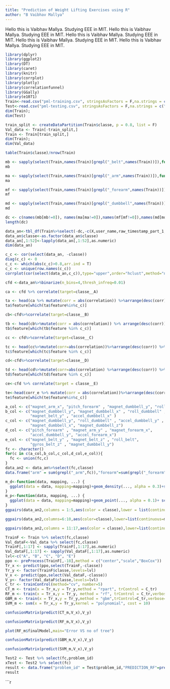 ---
title: "Prediction of Weight Lifting Exercises using R"
author: "B Vaibhav Mallya"
---

Hello this is Vaibhav Mallya. Studying EEE in MIT.
Hello this is Vaibhav Mallya. Studying EEE in MIT.
Hello this is Vaibhav Mallya. Studying EEE in MIT.
Hello this is Vaibhav Mallya. Studying EEE in MIT.
Hello this is Vaibhav Mallya. Studying EEE in MIT.
```{r}
library(dplyr)
library(ggplot2)
library(DT)
library(caret)
library(knitr)
library(corrplot)
library(plotly)
library(correlationfunnel)
library(GGally)
library(e1071)
Train<-read.csv("pml-training.csv", stringsAsFactors = F,na.strings = c("","NA","#DIV/0!"))
Test<-read.csv("pml-testing.csv", stringsAsFactors = F,na.strings = c("","NA","#DIV/0!"))
dim(Train); 
dim(Test)
```

```{r}
train_split <- createDataPartition(Train$classe, p = 0.8, list = F)
Val_data <- Train[-train_split,]
Train <- Train[train_split,]
dim(Train); 
dim(Val_data)
```

```{r}
table(Train$classe)/nrow(Train)
```

```{r}
mb <- sapply(select(Train,names(Train)[grepl("_belt",names(Train))]),function(x) sum(is.na(x)))
mb
```

```{r}
ma <- sapply(select(Train,names(Train)[grepl("_arm",names(Train))]),function(x) sum(is.na(x)))
ma
```  

```{r}
mf <- sapply(select(Train,names(Train)[grepl("_forearm",names(Train))]),function(x) sum(is.na(x)))
mf
```  

```{r}
md <- sapply(select(Train,names(Train)[grepl("_dumbbell",names(Train))]),function(x) sum(is.na(x)))
md
``` 

```{r}
dc <- c(names(mb[mb!=0]), names(ma[ma!=0]),names(mf[mf!=0]),names(md[md!=0]))
length(dc)
```

```{r}
data_an<-tbl_df(Train%>%select(-dc,-c(X,user_name,raw_timestamp_part_1,raw_timestamp_part_2,cvtd_timestamp,new_window,num_window)))
data_an$classe<-as.factor(data_an$classe)
data_an[,1:52]<-lapply(data_an[,1:52],as.numeric)
dim(data_an)
```

```{r,fig.height=10,fig.width=10}
c_c <- cor(select(data_an, -classe))
diag(c_c) <- 0
c_c <- which(abs(c_c)>0.8,arr.ind = T)
c_c <- unique(row.names(c_c))
corrplot(cor(select(data_an,c_c)),type="upper",order="hclust",method="number")
```

```{r}
cfd <-data_an%>%binarize(n_bins=4,thresh_infreq=0.01)
```

```{r,fig.align="center",fig.width=8,fig.height=10}
ca <- cfd %>% correlate(target=classe__A) 
```

```{r, echo=FALSE, eval=FALSE}
ta <- head(ca %>% mutate(corr = abs(correlation)) %>%arrange(desc(corr))%>%select(feature) %>% unique(),20)
ta$feature[which(ta$feature%in%c_c)]
```

```{r,fig.align="center",fig.width=8,fig.height=10}
cb<-cfd%>%correlate(target=classe__B)
```

```{r, echo=FALSE, eval=FALSE}
tb <- head(cb%>%mutate(corr = abs(correlation)) %>% arrange(desc(corr)) %>% select(feature) %>% unique(),20)
tb$feature[which(tb$feature %in% c_c)]
```

```{r,fig.align="center",fig.width=8,fig.height=10}
cc <- cfd%>%correlate(target=classe__C)

```

```{r, echo=FALSE, eval=FALSE}
tc <- head(cc%>%mutate(corr=abs(correlation))%>%arrange(desc(corr)) %>% select(feature) %>% unique(),20)
tc$feature[which(tc$feature %in% c_c)]
```

```{r,fig.align="center",fig.width=8,fig.height=10}
cd<-cfd%>%correlate(target=classe__D)

```

```{r, echo=FALSE, eval=FALSE}
td <- head(cd%>%mutate(corr=abs(correlation) %>%arrange(desc(corr)) %>% select(feature) %>% unique(),20)
td$feature[which(td$feature %in% c_c)]
```

```{r,fig.align="center",fig.width=8,fig.height=10}
ce<-cfd %>% correlate(target = classe__E)
```

```{r, echo=FALSE, eval=FALSE}
te<-head(corr_e %>% mutate(corr = abs(correlation))%>%arrange(desc(corr)) %>% select(feature) %>% unique(),20)
te$feature[which(te$feature%in%c_c)]
```

```{r}
a_col <- c("magnet_arm_x", "pitch_forearm" , "magnet_dumbbell_y", "roll_forearm", "gyros_dumbbell_y") 
b_col <- c("magnet_dumbbell_y", "magnet_dumbbell_x" , "roll_dumbbell" , 
           "magnet_belt_y" , "accel_dumbbell_x" )
c_col <- c("magnet_dumbbell_y", "roll_dumbbell" , "accel_dumbbell_y" , 
           "magnet_dumbbell_x", "magnet_dumbbell_z")
d_col <- c("pitch_forearm" , "magnet_arm_y" , "magnet_forearm_x",
           "accel_dumbbell_y", "accel_forearm_x")
e_col <- c("magnet_belt_y" , "magnet_belt_z" , "roll_belt", 
           "gyros_belt_z" , "magnet_dumbbell_y")
fc <- character()
for(c in c(a_col,b_col,c_col,d_col,e_col)){
  fc <- union(fc,c)
}
data_an2 <- data_an%>%select(fc,classe)
data.frame("arm" = sum(grepl("_arm",fc)),"forearm"=sum(grepl("_forearm",fc)),"belt"=sum(grepl("_belt",fc)),"dumbbell"=sum(grepl("_dumbbell",fc)))
```

```{r, fig.align="center",fig.height=15,fig.width=15}
m_d<-function(data, mapping, ...) {
  ggplot(data = data, mapping=mapping)+geom_density(..., alpha = 0.3)+scale_fill_brewer(palette="Set2") 
}
m_p<-function(data, mapping, ...) {
  ggplot(data = data, mapping=mapping)+geom_point(..., alpha = 0.1)+ scale_fill_brewer(palette="Set2") 
}
ggpairs(data_an2,columns = 1:5,aes(color = classe),lower = list(continuous = m_p),diag = list(continuous = m_d))
```

```{r,fig.align="center",fig.height=15,fig.width=15}
ggpairs(data_an2,columns=6:10,aes(color=classe),lower=list(continuous=m_p),diag =list(continuous=m_d))
```

```{r,fig.align="center",fig.height=15,fig.width=15}
ggpairs(data_an2,columns = 11:17,aes(color = classe),lower=list(continuous=m_p),diag=list(continuous=m_d))
```

```{r}
TrainF <- Train %>% select(fc,classe)
Val_dataF<-Val_data %>% select(fc,classe)
TrainF[,1:17] <- sapply(TrainF[,1:17],as.numeric)
Val_dataF[,1:17] <- sapply(Val_dataF[,1:17],as.numeric)
lvl<-c("A", "B", "C", "D", "E")
ppo <- preProcess(TrainF[,-18],method = c("center","scale","BoxCox"))
Tr_x <- predict(ppo,select(TrainF,-classe))
Tr_y <- factor(TrainF$classe,levels=lvl)
V_x <- predict(ppo,select(Val_dataF,-classe))
V_y<- factor(Val_dataF$classe,levels=lvl)
C_tr <- trainControl(method="cv", number=5)
CT_m <- train(x = Tr_x,y = Tr_y,method = "rpart", trControl = C_tr)
RF_m <- train(x = Tr_x,y = Tr_y, method = "rf", trControl = C_tr,verbose=FALSE, metric = "Accuracy")
GBM_m <- train(x = Tr_x,y = Tr_y,method = "gbm",trControl=C_tr,verbose=FALSE)
SVM_m <- svm(x = Tr_x,y = Tr_y,kernel = "polynomial", cost = 10)
```

```{r}
confusionMatrix(predict(CT_m,V_x),V_y)
```

```{r}
confusionMatrix(predict(RF_m,V_x),V_y)
```

```{r}
plot(RF_m$finalModel,main="Error VS no of tree")
```

```{r}
confusionMatrix(predict(GBM_m,V_x),V_y)
```

```{r}
confusionMatrix(predict(SVM_m,V_x),V_y)
```

```{r}
Test2 <- Test %>% select(fc,problem_id)
xTest <- Test2 %>% select(fc)
result <- data.frame("problem_id" = Test$problem_id,"PREDICTION_RF"=predict(RF_m,xTest),"PREDICTION_GBM"=predict(GBM_m,xTest),"PREDICTION_SVM"=predict(SVM_m,xTest))
result
```

```{r}
